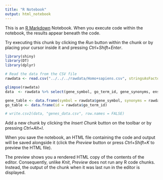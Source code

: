 ```yaml
---
title: "R Notebook"
output: html_notebook
---
```


This is an [R Markdown](http://rmarkdown.rstudio.com) Notebook. When you execute code within the notebook, the results appear beneath the code. 

Try executing this chunk by clicking the *Run* button within the chunk or by placing your cursor inside it and pressing *Ctrl+Shift+Enter*. 

```r
library(shiny)
library(DT)
library(dplyr)

# Read the data from the CSV file
rawdata <- read.csv("../../../rawdata/Homo+sapiens.csv", stringsAsFactors = FALSE)

glimpse(rawdata)
data  <- rawdata %>% select(gene_symbol, go_term_id, gene_synonyms, ensembl_transcript_id)

gene_table <- data.frame(symbol = rawdata$gene_symbol, synonyms = rawdata$gene_synonyms, transcript = rawdata$ensembl_transcript_id)
go_table <- data.frame(id = rawdata$go_term_id)

# write.csv2(data, "genes_data.csv", row.names = FALSE)

```

Add a new chunk by clicking the *Insert Chunk* button on the toolbar or by pressing *Ctrl+Alt+I*.

When you save the notebook, an HTML file containing the code and output will be saved alongside it (click the *Preview* button or press *Ctrl+Shift+K* to preview the HTML file).

The preview shows you a rendered HTML copy of the contents of the editor. Consequently, unlike *Knit*, *Preview* does not run any R code chunks. Instead, the output of the chunk when it was last run in the editor is displayed.
